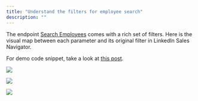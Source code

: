```yaml
---
title: "Understand the filters for employee search"
description: ""
---
```


The endpoint <a href="https://fdocs.info/api-reference/endpoint/search-employees" target="_blank">Search Employees</a> comes with a rich set of filters. Here is the visual map between each parameter and its original filter in LinkedIn Sales Navigator. 

For demo code snippet, take a look at [this post](/tutorial/howto-search-leads).

![](/images/employee-payload1.jpg)

![](/images/employee-payload2.jpg)

![](/images/employee-payload3.jpg)
